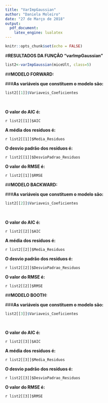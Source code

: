 ---
title: "VarImpGaussian"
author: "Daniela Moleiro"
date: "27 de Março de 2018"
output:
  pdf_document:
    latex_engine: lualatex
---



```{r setup, include=FALSE}

knitr::opts_chunk$set(echo = FALSE)

```



#**RESULTADOS DA FUNÇÃO "varImpGaussian"**

```{r varImpGaussian, echo=FALSE, cache=FALSE, include=FALSE, results=FALSE, warning=FALSE, comment=FALSE, warning=FALSE}

list2<-varImpGaussian(miceUlt, class=5)

```



##\color{blue}**MODELO FORWARD:**\color{black}



###**As variáveis que constituem o modelo são:**  

```{r, echo=FALSE}

list2[[1]]$Variaveis_Coeficientes

```

&nbsp;



**O valor do AIC é:**

`r list2[[1]]$AIC`



**A média dos resíduos é:**

`r list2[[1]]$Media_Residuos`



**O desvio padrão dos resíduos é:**

`r list2[[1]]$DesvioPadrao_Residuos`



**O valor do RMSE é:**

`r list2[[1]]$RMSE`



##\color{blue}**MODELO BACKWARD:**\color{black}



###**As variáveis que constituem o modelo são:**

```{r, echo=FALSE}

list2[[2]]$Variaveis_Coeficientes

```



&nbsp;



**O valor do AIC é:**

`r list2[[2]]$AIC`



**A média dos resíduos é:** 

`r list2[[2]]$Media_Residuos`



**O desvio padrão dos resíduos é:** 

`r list2[[2]]$DesvioPadrao_Residuos`



**O valor do RMSE é:**

`r list2[[2]]$RMSE`



##\color{blue}**MODELO BOOTH:**\color{black}



###**As variáveis que constituem o modelo são:**

```{r, echo=FALSE}

list2[[3]]$Variaveis_Coeficientes

```



&nbsp;



**O valor do AIC é:**

`r list2[[3]]$AIC`



**A média dos resíduos é:**

`r list2[[3]]$Media_Residuos`



**O desvio padrão dos resíduos é:**

`r list2[[3]]$DesvioPadrao_Residuos`



**O valor do RMSE é:**

`r list2[[3]]$RMSE`

